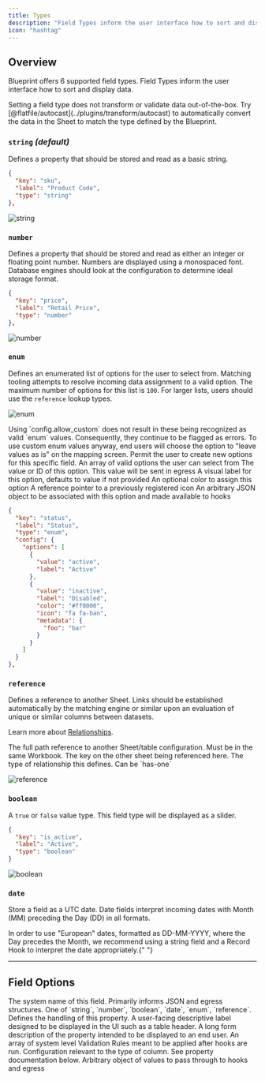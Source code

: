 ```yaml
---
title: Types
description: "Field Types inform the user interface how to sort and display data."
icon: "hashtag"
---
```


## Overview

Blueprint offers 6 supported field types. Field Types inform the user interface how to sort and display data.

<Note>
  Setting a field type does not transform or validate data out-of-the-box. Try
  [@flatfile/autocast](../plugins/transform/autocast) to automatically convert
  the data in the Sheet to match the type defined by the Blueprint.
</Note>

### `string` _(default)_

Defines a property that should be stored and read as a basic string.

```json
{
  "key": "sku",
  "label": "Product Code",
  "type": "string"
},
```

![string](https://github.com/FlatFilers/Guides/assets/19697744/8c612e39-86fd-4438-abcd-11fba94f214b)

### `number`

Defines a property that should be stored and read as either an integer or floating point number. Numbers are displayed using a monospaced font. Database engines should look at the configuration to determine ideal storage format.

```json
{
  "key": "price",
  "label": "Retail Price",
  "type": "number"
},
```

![number](https://github.com/FlatFilers/Guides/assets/19697744/d5aa1413-1230-44a2-a84b-7ba26f77122a)

### `enum`

Defines an enumerated list of options for the user to select from. Matching tooling attempts to resolve incoming data assignment to a valid option. The maximum number of options for this list is `100`. For larger lists, users should use the `reference` lookup types.

![enum](https://github.com/FlatFilers/Guides/assets/19697744/fa414712-a7b8-4783-af63-1aef9dd69271)

<Warning>
  Using `config.allow_custom` does not result in these being recognized as valid
  `enum` values. Consequently, they continue to be flagged as errors. To use
  custom enum values anyway, end users will choose the option to "leave values
  as is" on the mapping screen.
</Warning>

<ParamField path="config.allow_custom" default="false" type="boolean">
  Permit the user to create new options for this specific field.
</ParamField>

<ParamField path="config.options" required>
  An array of valid options the user can select from
</ParamField>

<Expandable title="options" type="array" defaultOpen={true}>

<ParamField path="value" required>
  The value or ID of this option. This value will be sent in egress
</ParamField>

<ParamField path="label" required type="string">
  A visual label for this option, defaults to value if not provided
</ParamField>

<ParamField path="color" type="string">
  An optional color to assign this option
</ParamField>

<ParamField path="icon" type="string">
  A reference pointer to a previously registered icon
</ParamField>

<ParamField path="metadata" type="object">
  An arbitrary JSON object to be associated with this option and made available to hooks
</ParamField>
</Expandable>

```json
{
  "key": "status",
  "label": "Status",
  "type": "enum",
  "config": {
    "options": [
      {
        "value": "active",
        "label": "Active"
      },
      {
        "value": "inactive",
        "label": "Disabled",
        "color": "#ff0000",
        "icon": "fa fa-ban",
        "metadata": {
          "foo": "bar"
        }
      }
    ]
  }
},
```

### `reference`

Defines a reference to another Sheet. Links should be established automatically by the matching engine or similar upon an evaluation of unique or similar columns between datasets.

Learn more about [Relationships](./relationships).

<ParamField path="config.ref" required>
  The full path reference to another Sheet/table configuration. Must be in the
  same Workbook.
</ParamField>
<ParamField path="config.key" required>
  The key on the other sheet being referenced here.
</ParamField>
<ParamField path="config.relationship" required>
  The type of relationship this defines. Can be `has-one`
</ParamField>

![reference](https://github.com/FlatFilers/Guides/assets/19697744/7cacd3c7-4f60-4975-a4b0-e6752a41a601)

### `boolean`

A `true` or `false` value type. This field type will be displayed as a slider.

```json
{
  "key": "is_active",
  "label": "Active",
  "type": "boolean"
}
```

![boolean](https://github.com/FlatFilers/Guides/assets/19697744/91ca044f-8dd1-45e5-8c6a-b171132c0766)

### `date`

Store a field as a UTC date. Date fields interpret incoming dates with Month (MM) preceding the Day (DD) in all formats.

<Warning>
  In order to use "European" dates, formatted as DD-MM-YYYY, where the Day
  precedes the Month, we recommend using a string field and a Record Hook to
  interpret the date appropriately.{" "}
</Warning>

---

## Field Options

<ParamField path="key" type="string" required>
  The system name of this field. Primarily informs JSON and egress structures.
</ParamField>

<ParamField path="type" required>
  One of `string`, `number`, `boolean`, `date`, `enum`, `reference`. Defines the
  handling of this property.
</ParamField>

<ParamField path="label" default="key" type="string">
  A user-facing descriptive label designed to be displayed in the UI such as a
  table header.
</ParamField>

<ParamField path="description" type="string">
  A long form description of the property intended to be displayed to an end
  user.
</ParamField>

<ParamField path="constraints" default="[]" type="array">
  An array of system level Validation Rules meant to be applied after hooks are
  run.
</ParamField>

<ParamField path="config" default="{}" type="object">
  Configuration relevant to the type of column. See property documentation
  below.
</ParamField>

<ParamField path="metadata" default="{}" type="object">
  Arbitrary object of values to pass through to hooks and egress
</ParamField>
